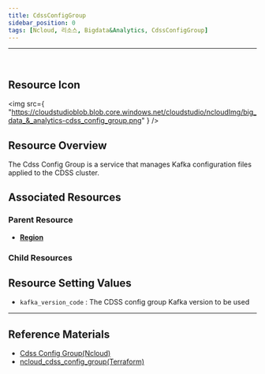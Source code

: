 ```yaml
---
title: CdssConfigGroup
sidebar_position: 0
tags: [Ncloud, 리소스, Bigdata&Analytics, CdssConfigGroup]
---
```


<hr />
<br />

## Resource Icon

<img
    src={
        "https://cloudstudioblob.blob.core.windows.net/cloudstudio/ncloudImg/big_data_&_analytics-cdss_config_group.png"
    }
/>

## Resource Overview

The Cdss Config Group is a service that manages Kafka configuration files applied to the CDSS cluster.

## Associated Resources

### Parent Resource

-   [**Region**](https://docs.cstudio.app/docs/resource/ncloud/Base/Region)


### Child Resources



## Resource Setting Values

-   `kafka_version_code` : The CDSS config group Kafka version to be used

    

---

## Reference Materials

-   [Cdss Config Group(Ncloud)](https://guide.ncloud-docs.com/docs/cdss-configgroup)
-   [ncloud_cdss_config_group(Terraform)](https://registry.terraform.io/providers/NaverCloudPlatform/ncloud/latest/docs/resources/cdss_config_group)
